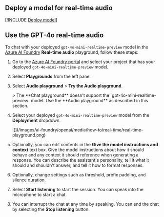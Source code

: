 ---
---

## Deploy a model for real-time audio

[!INCLUDE [Deploy model](realtime-deploy-model)]

## Use the GPT-4o real-time audio

To chat with your deployed `gpt-4o-mini-realtime-preview` model in the [Azure AI Foundry](https://ai.azure.com/?cid=learnDocs) **Real-time audio** playground, follow these steps:

1. Go to the [Azure AI Foundry portal](https://ai.azure.com/?cid=learnDocs) and select your project that has your deployed `gpt-4o-mini-realtime-preview` model.
1. Select **Playgrounds** from the left pane.
1. Select **Audio playground** > **Try the Audio playground**. 

    <Note>
    > The **Chat playground** doesn't support the `gpt-4o-mini-realtime-preview` model. Use the **Audio playground** as described in this section.
    </Note>
    
1. Select your deployed `gpt-4o-mini-realtime-preview` model from the **Deployment** dropdown.

    <Frame>
        ![](/images/ai-foundry/openai/media/how-to/real-time/real-time-playground.png)
    </Frame>

1. Optionally, you can edit contents in the **Give the model instructions and context** text box. Give the model instructions about how it should behave and any context it should reference when generating a response. You can describe the assistant's personality, tell it what it should and shouldn't answer, and tell it how to format responses.
1. Optionally, change settings such as threshold, prefix padding, and silence duration.
1. Select **Start listening** to start the session. You can speak into the microphone to start a chat.
1. You can interrupt the chat at any time by speaking. You can end the chat by selecting the **Stop listening** button.
